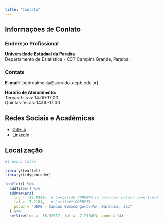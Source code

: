 ```yaml
---
title: "Contato"
---
```


## Informações de Contato

::: {.grid}

::: {.g-col-6}
### Endereço Profissional
**Universidade Estadual da Paraíba**  
Departamento de Estatística - CCT 
Campina Grande, Paraíba. 
:::

::: {.g-col-6}
### Contato
**E-mail:** [pedroalmeida@servidor.uepb.edu.br]  


**Horário de Atendimento:**  
Terças-feiras: 14:00-17:00  
Quintas-feiras: 14:00-17:00
:::

:::


## Redes Sociais e Acadêmicas

- [GitHub](https://github.com/pedroallmeiida)
- [LinkedIn](https://www.linkedin.com/in/pedro-almeida-1b9676122/)

## Localização

```r
#| echo: false

library(leaflet)
library(tidygeocoder)

leaflet() %>%
  addTiles() %>%
  addMarkers(
    lng = -35.9209,  # Longitude CORRETA (o anterior estava invertido)
    lat = -7.2104,   # Latitude CORRETA
    popup = "UEPB - Campus Bodocongó<br>Av. Baraúnas, 351"
  ) %>%
  setView(lng = -35.92087, lat = -7.210453, zoom = 14)
```
